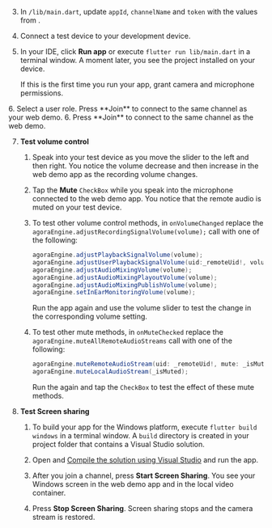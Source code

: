 <PlatformWrapper platform="flutter">

3. In `/lib/main.dart`, update `appId`, `channelName` and `token` with the values from <Vg k="CONSOLE"/>.

4. Connect a test device to your development device.

5. In your IDE, click **Run app** or execute `flutter run lib/main.dart` in a terminal window. A moment later, you see the project installed on your device.

    If this is the first time you run your app, grant camera and microphone permissions.

<ProductWrapper product="interactive-live-streaming">
6. Select a user role. Press **Join** to connect to the same channel as your web demo.
</ProductWrapper>

<ProductWrapper product="video-calling">
6. Press **Join** to connect to the same channel as the web demo.
</ProductWrapper> 

7. **Test volume control**

    1. Speak into your test device as you move the slider to the left and then right. You notice the volume decrease and then increase in the web demo app as the recording volume changes.

    1. Tap the **Mute** `CheckBox` while you speak into the microphone connected to the web demo app. You notice that the remote audio is muted on your test device.

    1. To test other volume control methods, in `onVolumeChanged` replace the `agoraEngine.adjustRecordingSignalVolume(volume);` call with one of the following:

        ```java
        agoraEngine.adjustPlaybackSignalVolume(volume);
        agoraEngine.adjustUserPlaybackSignalVolume(uid:_remoteUid!, volume:volume);
        agoraEngine.adjustAudioMixingVolume(volume);
        agoraEngine.adjustAudioMixingPlayoutVolume(volume);
        agoraEngine.adjustAudioMixingPublishVolume(volume);
        agoraEngine.setInEarMonitoringVolume(volume);
        ```
        
        Run the app again and use the volume slider to test the change in the corresponding volume setting.

    1. To test other mute methods, in `onMuteChecked` replace the `agoraEngine.muteAllRemoteAudioStreams` call with one of the following:

        ```java
        agoraEngine.muteRemoteAudioStream(uid: _remoteUid!, mute: _isMuted);
        agoraEngine.muteLocalAudioStream(_isMuted);
        ```
        Run the <Vpl k="CLIENT" /> again and tap the `CheckBox` to test the effect of these mute methods.

6. **Test Screen sharing**

    1. To build your app for the Windows platform, execute `flutter build windows` in a terminal window. A `build` directory is created in your project folder that contains a Visual Studio solution. 
    
    1. Open and [Compile the solution using Visual Studio](https://docs.flutter.dev/development/platform-integration/windows/building#compiling-with-visual-studio) and run the app.
    
    1. After you join a channel, press **Start Screen Sharing**. You see your Windows screen in the web demo app and in the local video container.

    1. Press **Stop Screen Sharing**. Screen sharing stops and the camera stream is restored.

</PlatformWrapper>
